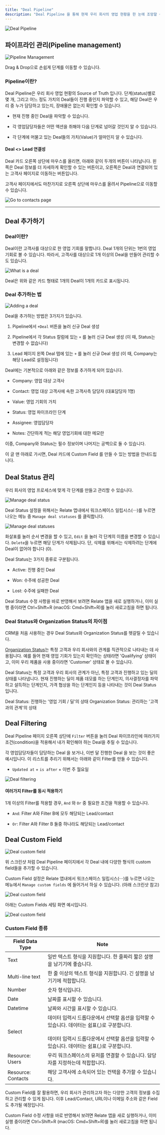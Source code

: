 ```yaml
---
title: "Deal Pipeline"
description: "Deal Pipeline 을 통해 현재 우리 회사의 영업 현황을 한 눈에 조망할 수 있습니다. 누가 어떤 고객을 담당하고 있고, 각 Deal 은 어느 단계에 머물러 있는지 빠르게 파악하고 적절한 action을 취할 수 있습니다."
---
```


![Deal Pipeline](/docs/images/features/deal-pipeline.png)

## 파이프라인 관리(Pipeline management)

![Pipeline Management](/docs/images/features/pipeline-management.png)

Drag & Drop으로 손쉽게 단계를 이동할 수 있습니다.

### Pipeline이란?

Deal Pipeline은 우리 회사 영업 현황의 Source of Truth 입니다. 단계(status)별로 몇 개, 그리고 어느 정도 가치의 Deal들이 진행 중인지 파악할 수 있고, 해당 Deal은 우리 중 누가 담당하고 있는지, 장애물은 없는지 확인할 수 있습니다.

- 현재 진행 중인 Deal을 파악할 수 있습니다.

- 각 영업담당자들은 어떤 액션을 취해야 다음 단계로 넘어갈 것인지 알 수 있습니다.

- 각 단계에 머물고 있는 Deal들의 가치(Value)가 얼마인지 알 수 있습니다.

#### Deal \<> Lead 연결성

Deal 카드 오른쪽 상단에 마우스를 올리면, 아래와 같이 두개의 버튼이 나타납니다. 왼쪽은 Deal 정보를 더 자세하게 확인할 수 있는 버튼이고, 오른쪽은 Deal과 연결되어 있는 고객사 페이지로 이동하는 버튼입니다.

고객사 페이지에서도 마찬가지로 오른쪽 상단에 마우스를 올려서 Pipeline으로 이동할 수 있습니다.

![Go to contacts page](/docs/images/features/deal-connection.png)

---

## Deal 추가하기

### Deal이란?

Deal이란 고객사를 대상으로 한 영업 기회를 말합니다. Deal 1개의 단위는 1번의 영업 기회로 볼 수 있습니다. 따라서, 고객사를 대상으로 1개 이상의 Deal을 만들어 관리할 수도 있습니다.

![What is a deal](/docs/images/features/what-is-deal.png)

Deal은 위와 같은 카드 형태로 1개의 Deal이 1개의 카드로 표시됩니다.

### Deal 추가하는 법

![Adding a deal](/docs/images/features/how-to-add-deals.png)

Deal을 추가하는 방법은 3가지가 있습니다.

1. Pipeline에서 `+Deal` 버튼을 눌러 신규 Deal 생성

2. Pipeline에서 각 Status 칼럼에 있는 `+` 를 눌러 신규 Deal 생성 (이 때, Status는 변경할 수 없습니다)

3. Lead 페이지 왼쪽 Deal 탭에 있는 `+` 를 눌러 신규 Deal 생성 (이 때, Company는 해당 Lead로 설정됩니다)

Deal에는 기본적으로 아래와 같은 정보를 추가하게 되어 있습니다.

- Company: 영업 대상 고객사

- Contact: 영업 대상 고객사에 속한 고객사측 담당자 (대표담당자 1명)

- Value: 영업 기회의 가치

- Status: 영업 파이프라인 단계

- Assignee: 영업담당자

- Notes: 간단하게 적는 해당 영업기회에 대한 메모란

이중, Company와 Status는 필수 정보이며 나머지는 공백으로 둘 수 있습니다.

<Note>

이 글 맨 아래로 가시면, Deal 카드에 Custom Field 를 만들 수 있는 방법을 안내드립니다.

</Note>

## Deal Status 관리

우리 회사의 영업 프로세스에 맞게 각 단계를 만들고 관리할 수 있습니다.

![Manage deal status](/docs/images/features/manage-deal-status.png)

Deal Status 설정을 위해서는 Relate 앱내에서 워크스페이스 일립시스(⋅⋅⋅)를 누르면 나오는 메뉴 중 `Manage deal statuses` 를 클릭합니다.

![Manage deal statuses](/docs/images/features/manage-deal-statuses.png)

화살표를 눌러 순서 변경을 할 수 있고, `Edit` 을 눌러 각 단계의 이름을 변경할 수 있습니다. `Delete`을 누르면 해당 단계가 삭제됩니다. 단, 삭제를 위해서는 삭제하려는 단계에 Deal이 없어야 합니다 (0).

Deal Status는 3가지 종류로 구분됩니다.

- Active: 진행 중인 Deal

- Won: 수주에 성공한 Deal

- Lost: 수주에 실패한 Deal

<Note>

Deal Status 수정 사항을 바로 반영해서 보려면 Relate 앱을 새로 실행하거나, 이미 실행 중이라면 Ctrl+Shift+R (macOS: Cmd+Shift+R)를 눌러 새로고침을 하면 됩니다.

</Note>

### Deal Status와 Organization Status의 차이점

CRM을 처음 사용하는 경우 Deal Status와 Organization Status를 헷갈릴 수 있습니다. 

[Organization Status](https://www.relate.kr/docs/features/how-to-manage-organization-status)는 특정 고객과 우리 회사와의 관계를 직관적으로 나타내는 데 사용됩니다. 예를 들어 현재 영업 기회가 있는지 확인하는 상태라면 'Qualifying' 상태이고, 이미 우리 제품을 사용 중이라면 'Customer' 상태로 볼 수 있습니다. 

Deal Status는 특정 고객과 우리 회사의 관계가 아닌, 특정 고객과 진행하고 있는 딜의 상태를 나타냅니다. 현재 진행하는 딜이 제품 데모를 하는 단계인지, 의사결정자를 파악하고 설득하는 단계인지, 가격 협상을 하는 단계인지 등을 나타내는 것이 Deal Status입니다. 

<Note>

Deal Status: 진행하는 '영업 기회 / 딜'의 상태
Organization Status: 관리하는 '고객과의 관계'의 상태

<Note>

## Deal Filtering

Deal Pipeline 페이지 오른쪽 상단에 `Filter` 버튼을 눌러 Deal 파이프라인에 여러가지 조건(condition)을 적용해서 내가 확인해야 하는 Deal을 추릴 수 있습니다.

각 영업담당자들이 담당하는 Deal 을 보거나, 이번 달 진행한 Deal 을 보는 것이 좋은 예시입니다. 이 리스트를 추리기 위해서는 아래와 같이 Filter를 만들 수 있습니다.

- `Updated at` \+ `is after` \+ 이번 주 월요일

![Deal filtering](/docs/images/features/deal-filtering.png)

#### 여러가지 Filter를 동시 적용하기

1개 이상의 Filter를 적용할 경우, `And` 와 `Or` 중 필요한 조건을 적용할 수 있습니다.

- `And`: Filter A와 Filter B에 모두 해당되는 Lead/contact

- `Or`: Filter A와 Filter B 둘중 하나라도 해당되는 Lead/contact

## Deal Custom Field

![Deal custom field](/docs/images/features/deal-custom-field.png)

위 스크린샷 처럼 Deal Pipeline 페이지에서 각 Deal 내에 다양한 형식의 custom field들을 추가할 수 있습니다.

Custom Field 설정은 Relate 앱내에서 워크스페이스 일립시스(⋅⋅⋅)를 누르면 나오는 메뉴에서 `Manage custom fields` 에 들어가서 하실 수 있습니다. (아래 스크린샷 참고)

![Deal custom field](/docs/images/features/manage-custom-fields.png)

아래는 Custom Fields 세팅 화면 예시입니다.

![Deal custom field](/docs/images/features/setting-custom-fields.png)

### Custom Field 종류

| Field Data Type    | Note                                                                                                                                                                                               |
| ------------------ | -------------------------------------------------------------------------------------------------------------------------------------------------------------------------------------------------- |
| Text               | 일반 텍스트 형식을 지원합니다. 한 줄짜리 짧은 설명을 남기기에 좋습니다.                                                                                                                            |
| Multi-line text    | 한 줄 이상의 텍스트 형식을 지원합니다. 긴 설명을 남기기에 적합합니다.                                                                                                                              |
| Number             | 숫자 형식입니다.                                                                                                                                                                                   |
| Date               | 날짜를 표시할 수 있습니다.                                                                                                                                                                         |
| Datetime           | 날짜와 시간을 표시할 수 있습니다.                                                                                                                                                                  |
| Select             | 데이터 입력시 드롭다운에서 선택할 옵션을 입력할 수 있습니다. 데이터는 쉼표(,)로 구분합니다.<br /><br />데이터 입력시 드롭다운에서 선택할 옵션을 입력할 수 있습니다. 데이터는 쉼표(,)로 구분합니다. |
| Resource: Users    | 우리 워크스페이스의 유저를 연결할 수 있습니다. 담당자를 지정하는데 적합합니다.                                                                                                                     |
| Resource: Contacts | 해당 고객사에 소속되어 있는 컨택을 추가할 수 있습니다.                                                                                                                                             |

<Note>

Custom Field를 잘 활용하면, 우리 회사가 관리하고자 하는 다양한 고객의 정보를 수집하고 관리할 수 있게 됩니다. 이후 Lead/Contact, URL이나 이메일 주소와 같은 Field도 추가될 예정입니다.

</Note>

<Note>

Custom Field 수정 사항을 바로 반영해서 보려면 Relate 앱을 새로 실행하거나, 이미 실행 중이라면 Ctrl+Shift+R (macOS: Cmd+Shift+R)를 눌러 새로고침을 하면 됩니다.

</Note>
